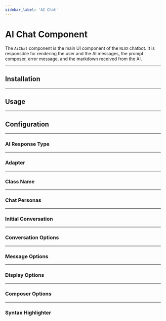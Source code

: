 ```yaml
---
sidebar_label: 'AI Chat'
---
```

















# AI Chat Component

The `AiChat` component is the main UI component of the `NLUX` chatbot. It is responsible for rendering the user and
the AI messages, the prompt composer, error message, and the markdown received from the AI.

<PlatformSelector reactJs={ReactJs} javascript={Javascript}/>

---

## Installation

<PlatformSection reactJs={InstallationReactJs} javascript={InstallationJavascript}/>

---

## Usage

<PlatformSection reactJs={UsageReactJs} javascript={UsageJavascript}/>

---

## Configuration

<PlatformSection reactJs={ConfigReactJs} javascript={ConfigJavascript}/>

---

### AI Response Type

<PlatformSection reactJs={AiResponseTypeReactJs} javascript={AiResponseTypeJavascript}/>

---

### Adapter

<PlatformSection reactJs={AdapterDocReactJs} javascript={AdapterDocJavascript}/>

---

### Class Name

<PlatformSection reactJs={ClassNameDocReactJs} javascript={ClassNameDocJavascript}/>

---

### Chat Personas

<PlatformSection reactJs={PersonasDocReactJs} javascript={PersonasDocJavascript}/>

---

### Initial Conversation

<PlatformSection reactJs={initialConversationReactJs} javascript={initialConversationJavascript}/>

---

### Conversation Options

<PlatformSection reactJs={conversationOptionsDocReactJs} javascript={conversationOptionsDocJavascript}/>

---

### Message Options

<PlatformSection reactJs={messageOptionsDocReactJs} javascript={messageOptionsDocJavascript}/>

---

### Display Options

<PlatformSection reactJs={displayOptionsDocReactJs} javascript={displayOptionsDocJavascript}/>

---

### Composer Options

<PlatformSection reactJs={composerOptionsDocReactJs} javascript={composerOptionsDocJavascript}/>

---

### Syntax Highlighter

<PlatformSection reactJs={SyntaxHighlighterReactJs} javascript={SyntaxHighlighterJavascript}/>
